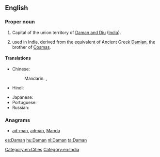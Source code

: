 {{also|daman}}
==English==
{{wikipedia}}

===Proper noun===
{{en-proper noun}}

# Capital of the union territory of [[Daman and Diu]] ([[India]]).
# {{given name|male|from=Sanskrit}} used in India, derived from the {{etyl|sa|en}} equivalent of Ancient Greek [[Damian]], the brother of [[Cosmas]].

====Translations====
{{trans-top|state capital of Daman and Diu, India}}
* Chinese:
*: Mandarin: {{t|cmn|達曼|sc=Hani}},  {{t|cmn|达曼|tr=Dāmàn|sc=Hani}}
* Hindi: {{t|hi|दमन|tr=daman}}
{{trans-mid}}
* Japanese: {{t|ja|ダマン|tr=Daman}}
* Portuguese: {{t+|pt|Damão}}
* Russian: {{t|ru|Даман|m|tr=Damán}}
{{trans-bottom}}

===Anagrams===
* [[ad-man#English|ad-man]], [[adman#English|adman]], [[Manda#English|Manda]]

[[Category:en:Cities]]
[[Category:en:India]]

[[es:Daman]]
[[hu:Daman]]
[[nl:Daman]]
[[ta:Daman]]